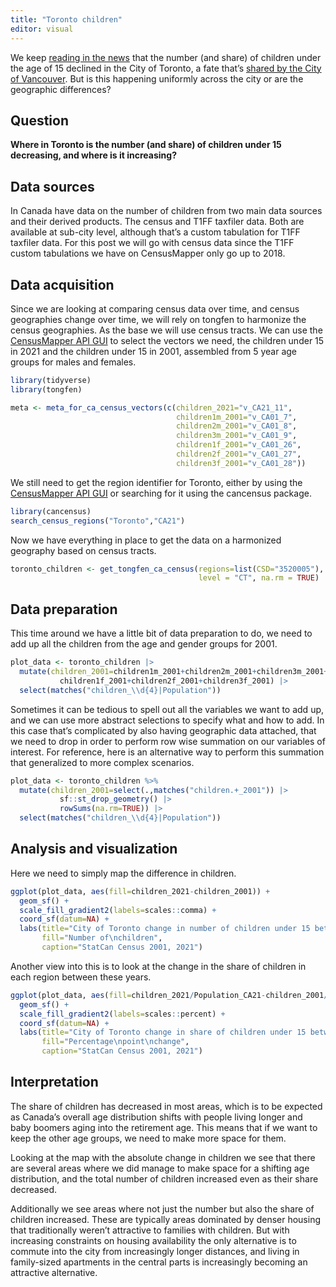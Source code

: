 ```yaml
---
title: "Toronto children"
editor: visual
---
```


We keep [reading in the news](https://www.thestar.com/opinion/contributors/2022/10/10/an-exodus-of-families-torontos-decline-in-children-should-be-an-election-issue.html) that the number (and share) of children under the age of 15 declined in the City of Toronto, a fate that's [shared by the City of Vancouver](https://doodles.mountainmath.ca/blog/2022/05/11/children-are-good-actually/). But is this happening uniformly across the city or are the geographic differences?

## Question

**Where in Toronto is the number (and share) of children under 15 decreasing, and where is it increasing?**

## Data sources

In Canada have data on the number of children from two main data sources and their derived products. The census and T1FF taxfiler data. Both are available at sub-city level, although that's a custom tabulation for T1FF taxfiler data. For this post we will go with census data since the T1FF custom tabulations we have on CensusMapper only go up to 2018.

## Data acquisition

Since we are looking at comparing census data over time, and census geographies change over time, we will rely on tongfen to harmonize the census geographies. As the base we will use census tracts. We can use the [CensusMapper API GUI](https://censusmapper.ca/api) to select the vectors we need, the children under 15 in 2021 and the children under 15 in 2001, assembled from 5 year age groups for males and females.

```r
library(tidyverse)
library(tongfen)

meta <- meta_for_ca_census_vectors(c(children_2021="v_CA21_11",
                                     children1m_2001="v_CA01_7",
                                     children2m_2001="v_CA01_8",
                                     children3m_2001="v_CA01_9",
                                     children1f_2001="v_CA01_26",
                                     children2f_2001="v_CA01_27",
                                     children3f_2001="v_CA01_28"))
```

We still need to get the region identifier for Toronto, either by using the [CensusMapper API GUI](https://censusmapper.ca/api) or searching for it using the cancensus package.

```r
library(cancensus)
search_census_regions("Toronto","CA21")
```

Now we have everything in place to get the data on a harmonized geography based on census tracts.

```r
toronto_children <- get_tongfen_ca_census(regions=list(CSD="3520005"), meta=meta, 
                                          level = "CT", na.rm = TRUE)
```

## Data preparation

This time around we have a little bit of data preparation to do, we need to add up all the children from the age and gender groups for 2001.

```r
plot_data <- toronto_children |>
  mutate(children_2001=children1m_2001+children2m_2001+children3m_2001+
           children1f_2001+children2f_2001+children3f_2001) |>
  select(matches("children_\\d{4}|Population"))
```

Sometimes it can be tedious to spell out all the variables we want to add up, and we can use more abstract selections to specify what and how to add. In this case that's complicated by also having geographic data attached, that we need to drop in order to perform row wise summation on our variables of interest. For reference, here is an alternative way to perform this summation that generalized to more complex scenarios.

```r
plot_data <- toronto_children %>%
  mutate(children_2001=select(.,matches("children.+_2001")) |> 
           sf::st_drop_geometry() |> 
           rowSums(na.rm=TRUE)) |>
  select(matches("children_\\d{4}|Population"))
```

## Analysis and visualization

Here we need to simply map the difference in children.

```r
ggplot(plot_data, aes(fill=children_2021-children_2001)) +
  geom_sf() +
  scale_fill_gradient2(labels=scales::comma) +
  coord_sf(datum=NA) +
  labs(title="City of Toronto change in number of children under 15 between 2001 to 2021",
       fill="Number of\nchildren",
       caption="StatCan Census 2001, 2021")
```

Another view into this is to look at the change in the share of children in each region between these years.

```r
ggplot(plot_data, aes(fill=children_2021/Population_CA21-children_2001/Population_CA01)) +
  geom_sf() +
  scale_fill_gradient2(labels=scales::percent) +
  coord_sf(datum=NA) +
  labs(title="City of Toronto change in share of children under 15 between 2001 to 2021",
       fill="Percentage\npoint\nchange",
       caption="StatCan Census 2001, 2021")
```

## Interpretation

The share of children has decreased in most areas, which is to be expected as Canada's overall age distribution shifts with people living longer and baby boomers aging into the retirement age. This means that if we want to keep the other age groups, we need to make more space for them.

Looking at the map with the absolute change in children we see that there are several areas where we did manage to make space for a shifting age distribution, and the total number of children increased even as their share decreased.

Additionally we see areas where not just the number but also the share of children increased. These are typically areas dominated by denser housing that traditionally weren't attractive to families with children. But with increasing constraints on housing availability the only alternative is to commute into the city from increasingly longer distances, and living in family-sized apartments in the central parts is increasingly becoming an attractive alternative.
